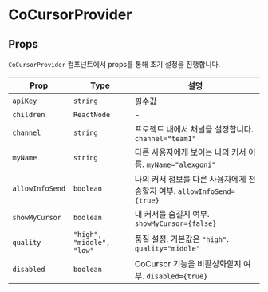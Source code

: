 
# CoCursorProvider

## Props

`CoCursorProvider` 컴포넌트에서 props를 통해 초기 설정을 진행합니다.

| Prop            | Type                      | 설명                                                                   |
| --------------- | ------------------------- | ---------------------------------------------------------------------- |
| `apiKey`        | `string`                  | 필수값                                                                 |
| `children`      | `ReactNode`               | -                                                                      |
| `channel`       | `string`                  | 프로젝트 내에서 채널을 설정합니다. `channel="team1"`                   |
| `myName`        | `string`                  | 다른 사용자에게 보이는 나의 커서 이름. `myName="alexgoni"`             |
| `allowInfoSend` | `boolean`                 | 나의 커서 정보를 다른 사용자에게 전송할지 여부. `allowInfoSend={true}` |
| `showMyCursor`  | `boolean`                 | 내 커서를 숨길지 여부. `showMyCursor={false}`                          |
| `quality`       | `"high", "middle", "low"` | 품질 설정. 기본값은 `"high"`. `quality="middle"`                       |
| `disabled`      | `boolean`                 | CoCursor 기능을 비활성화할지 여부. `disabled={true}`                   |
